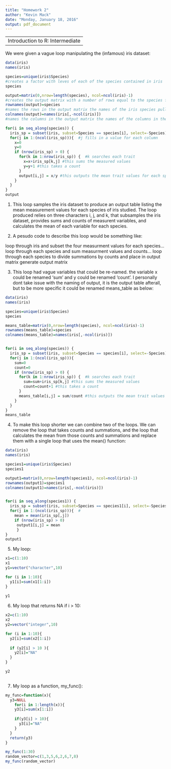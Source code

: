 ```yaml
---
title: "Homework 2"
author: "Kevin Mack"
date: "Monday, January 18, 2016"
output: pdf_document
---
```


----
Introduction to R: Intermediate
-----

We were given a vague loop manipulating the (infamous) iris dataset:

```r
data(iris)
names(iris)

species=unique(iris$Species)
#creates a factor with leves of each of the species contained in iris
species

output=matrix(0,nrow=length(species), ncol=ncol(iris)-1)
#creates the output matrix with a number of rows equal to the species factor created earlier, and columns equal to the number of columns in the iris dataset minus one (the species column)
rownames(output)=species
#names the rows in the output matrix the names of the iris species pulled out in the species factor
colnames(output)=names(iris[,-ncol(iris)])
#names the columns in the output matrix the names of the columns in the iris dataset

for(i in seq_along(species)) {
  iris_sp = subset(iris, subset=Species == species[i], select=-Species) #i selects species
  for(j in 1:(ncol(iris_sp))){  #j fills in a value for each column
    x=0
    y=0
    if (nrow(iris_sp) > 0) {
      for(k in 1:nrow(iris_sp)) {  #k searches each trait
        x=x+iris_sp[k,j] #this sums the measured values 
        y=y+1 #this takes a count
      }
      output[i,j] = x/y #this outputs the mean trait values for each species
    }
  }
}
output
```

1. This loop samples the iris dataset to produce an output table listing the mean measurement values for each species of iris studied. The loop produced relies on three characters i, j, and k, that subsamples the iris dataset, provides sums and counts of measurent variables, and calculates the mean of each variable for each species.

2. A pesudo code to describe this loop would be something like:

loop through iris and subset the four measurment values for each species...
  loop through each species and sum measurment values and counts...
    loop through each species to divide summations by counts and place in output matrix
      generate output matrix
      
3. This loop had vague variables that could be re-named. the variable x could be renamed 'sum' and y could be renamed 'count'. I personally dont take issue with the naming of output, it is the output table afterall, but to be more specific it could be renamed means_table as below:

```r
data(iris)
names(iris)

species=unique(iris$Species)
species

means_table=matrix(0,nrow=length(species), ncol=ncol(iris)-1)
rownames(means_table)=species
colnames(means_table)=names(iris[,-ncol(iris)])


for(i in seq_along(species)) {
  iris_sp = subset(iris, subset=Species == species[i], select=-Species) 
  for(j in 1:(ncol(iris_sp))){ 
    sum=0
    count=0
    if (nrow(iris_sp) > 0) {
      for(k in 1:nrow(iris_sp)) {  #k searches each trait
        sum=sum+iris_sp[k,j] #this sums the measured values 
        count=count+1 #this takes a count
      }
      means_table[i,j] = sum/count #this outputs the mean trait values for each species
    }
  }
}
means_table
```

4. To make this loop shorter we can combine two of the loops. We can remove the loop that takes counts and summations, and the loop that calculates the mean from those counts and summations and replace them with a single loop that uses the mean() function:

```r
data(iris)
names(iris)

species1=unique(iris$Species)
species1

output1=matrix(0,nrow=length(species1), ncol=ncol(iris)-1)
rownames(output1)=species1
colnames(output1)=names(iris[,-ncol(iris)])


for(i in seq_along(species1)) {
  iris_sp = subset(iris, subset=Species == species1[i], select=-Species) 
  for(j in 1:(ncol(iris_sp))){  #
    mean = mean(iris_sp[,j])
    if (nrow(iris_sp) > 0)
     output1[i,j] = mean
     }
}
output1
```

5. My loop:

```r
x1=c(1:10)
x1
y1=vector("character",10)

for (i in 1:10){
  y1[i]=sum(x1[1:i])  
}
 
y1
```

6. My loop that returns NA if i > 10:

```r
x2=c(1:10)
x2
y2=vector("integer",10)

for (i in 1:10){
  y2[i]=sum(x2[1:i])
  
  if (y2[i] > 10 ){
    y2[i]="NA"
  }
}

y2
 
```

7. My loop as a function, my_func():

```r
my_func=function(x){
  y3=NULL
    for(i in 1:length(x)){
    y3[i]=sum(x[1:i])
    
    if(y3[i] > 10){
      y3[i]="NA"
    }
  }
  return(y3)
}

my_func(1:30)
random_vector=c(1,3,5,6,2,6,7,8)
my_func(random_vector)
```


